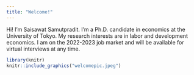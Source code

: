 ```yaml
---
title: "Welcome!"
---
```


Hi! I'm Saisawat Samutpradit. I'm a Ph.D. candidate in economics at the University of Tokyo. My research interests are in labor and development economics. I am on the 2022-2023 job market and will be available for virtual interviews at any time.

```r
library(knitr)
knitr::include_graphics("welcomepic.jpeg")
```